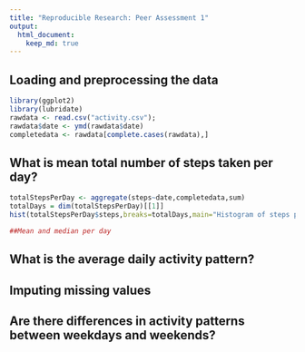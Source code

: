 ```yaml
---
title: "Reproducible Research: Peer Assessment 1"
output: 
  html_document:
    keep_md: true
---
```



## Loading and preprocessing the data
```r
library(ggplot2)
library(lubridate)
rawdata <- read.csv("activity.csv");
rawdata$date <- ymd(rawdata$date)
completedata <- rawdata[complete.cases(rawdata),]

```


## What is mean total number of steps taken per day?
```r
totalStepsPerDay <- aggregate(steps~date,completedata,sum)
totalDays = dim(totalStepsPerDay)[[1]]
hist(totalStepsPerDay$steps,breaks=totalDays,main="Histogram of steps per day",col="red",xlab="Days",ylab="Steps")

##Mean and median per day

```


## What is the average daily activity pattern?



## Imputing missing values



## Are there differences in activity patterns between weekdays and weekends?
